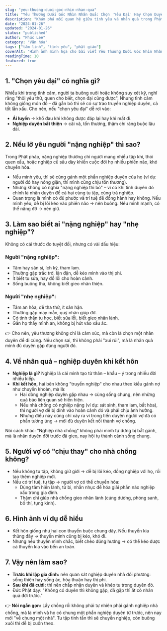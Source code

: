 ```yaml
---
slug: "yeu-thuong-duoi-goc-nhin-nhan-qua"
title: "Yêu Thương Dưới Góc Nhìn Nhân Quả: Chọn 'Yêu Đại' Hay Chọn Duyên Lành?"
description: "Khám phá mối quan hệ giữa tình yêu và nhân quả trong Phật pháp. Cách nhận biết người 'nặng nghiệp' hay 'nhẹ nghiệp', và những điều cần lưu ý khi kết hôn từ góc độ nghiệp duyên."
date: "2024-01-26"
updated: "2024-01-26"
status: "published"
author: "Phúc Lee"
category: "Văn hóa"
tags: ["tâm linh", "tình yêu", "phật giáo"]
coverAlt: "Hình ảnh minh họa cho bài viết Yêu Thương Dưới Góc Nhìn Nhân Quả"
readingTime: 10
featured: true
---
```


## 1. "Chọn yêu đại" có nghĩa gì?

Nhiều khi trong tình cảm, người ta buông xuôi hoặc không suy xét kỹ, nghĩ rằng "thôi yêu thử, quen cho biết, chọn đại cũng được". Nhưng tình cảm không giống món đồ – đã gắn bó thì sẽ có sự trao truyền nghiệp duyên, cả tốt lẫn xấu. Cho nên, nếu "chọn yêu đại" dễ rơi vào:

*   **Ái luyến** → khổ đau khi không được đáp lại hay khi mất đi.
*   **Nghiệp duyên bất thiện** → cãi vã, tổn thương, thậm chí ràng buộc lâu dài.

## 2. Nếu lỡ yêu người "nặng nghiệp" thì sao?

Trong Phật pháp, nặng nghiệp thường chỉ người mang nhiều tập khí, thói quen xấu, hoặc nghiệp cũ sâu dày khiến cuộc đời họ nhiều phiền não, khó chuyển hóa.

*   Nếu mình yêu, thì sẽ cùng gánh một phần nghiệp duyên của họ (ví dụ: người đó hay nóng giận, thì mình cũng chịu tổn thương).
*   Nhưng không có nghĩa "nặng nghiệp thì bỏ" – vì có khi tình duyên đó chính là nhân duyên để cả hai cùng tu tập, cùng trả nghiệp.
*   Quan trọng là mình có đủ phước và trí tuệ để đồng hành hay không. Nếu mình yếu, dễ bị lôi kéo vào phiền não → nên buông. Nếu mình mạnh, có thể nâng đỡ → nên giữ.

## 3. Làm sao biết ai "nặng nghiệp" hay "nhẹ nghiệp"?

Không có cái thước đo tuyệt đối, nhưng có vài dấu hiệu:

### **Người "nặng nghiệp":**
*   Tâm hay sân si, ích kỷ, tham lam.
*   Thường gặp trắc trở, lận đận, dễ kéo mình vào thị phi.
*   Ít biết tu sửa, hay đổ lỗi cho hoàn cảnh.
*   Sống buông thả, không biết gieo nhân thiện.

### **Người "nhẹ nghiệp":**
*   Tâm an hòa, dễ tha thứ, ít sân hận.
*   Thường gặp may mắn, quý nhân giúp đỡ.
*   Có tinh thần tu học, biết sửa lỗi, biết gieo nhân lành.
*   Gần họ thấy mình an, không bị hút vào xấu ác.

👉 Cho nên, yêu thương không chỉ là cảm xúc, mà còn là chọn một nhân duyên để đi cùng. Nếu chọn sai, thì không phải "xui rủi", mà là nhân quả mình đủ duyên gặp đúng người đó.

## 4. Về nhân quả – nghiệp duyên khi kết hôn

*   **Nghiệp là gì?** Nghiệp là cái mình tạo từ thân – khẩu – ý trong nhiều đời nhiều kiếp.
*   **Khi kết hôn,** hai bên không "truyền nghiệp" cho nhau theo kiểu gánh nợ như chuyển khoản, mà là:
    *   Hai dòng nghiệp duyên gặp nhau → cùng sống chung, nên những quả báo liên quan sẽ hiển hiện.
    *   Nếu nhà chồng có nghiệp nặng (ví dụ: sát sinh, tham lam, bất hòa), thì người vợ dễ bị dính vào hoàn cảnh đó và phải chịu ảnh hưởng.
    *   Nhưng điều này cũng chỉ xảy ra vì trong tiền duyên người vợ đã có phần tương ứng → mới đủ duyên kết nối thành vợ chồng.

Nói cách khác: "Nghiệp nhà chồng" không phải mình tự dưng bị bắt gánh, mà là nhân duyên đời trước đã gieo, nay hội tụ thành cảnh sống chung.

## 5. Người vợ có "chịu thay" cho nhà chồng không?

*   Nếu không tu tập, không giữ giới → dễ bị lôi kéo, đồng nghiệp với họ, rồi tạo thêm nghiệp mới.
*   Nếu có trí tuệ, tu tập → người vợ có thể chuyển hóa:
    *   Dùng tâm hiền lành, từ bi, nhẫn nhục để hóa giải phần nào nghiệp xấu trong gia đình.
    *   Thậm chí giúp nhà chồng gieo nhân lành (cúng dường, phóng sanh, bố thí, tụng kinh).

## 6. Hình ảnh ví dụ dễ hiểu

*   Kết hôn giống như hai con thuyền buộc chung dây. Nếu thuyền kia thủng đáy → thuyền mình cũng bị kéo, khó đi.
*   Nhưng nếu thuyền mình chắc, biết chèo đúng hướng → có thể kéo được cả thuyền kia vào bến an toàn.

## 7. Vậy nên làm sao?

*   **Trước khi lập gia đình:** nên quan sát nghiệp duyên nhà đối phương: sống thiện hay sống ác, hòa thuận hay thị phi.
*   **Sau khi đã cưới:** thì nên chấp nhận duyên và khéo tu trong duyên đó.
*   Đức Phật dạy: "Không có duyên thì không gặp, đã gặp thì ắt có nhân quả đời trước."

👉 **Nói ngắn gọn:** Lấy chồng rồi không phải tự nhiên phải gánh nghiệp nhà chồng, mà là mình và họ có chung một phần nghiệp duyên từ trước, nên nay mới "về chung một nhà". Tu tập tinh tấn thì sẽ chuyển nghiệp, còn buông xuôi thì dễ bị cuốn theo.